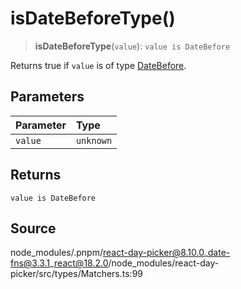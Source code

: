 # isDateBeforeType()

<a id="undefined" name="undefined"></a>

> **isDateBeforeType**(`value`): `value is DateBefore`

Returns true if `value` is of type [DateBefore](/docs/api/main/type-aliases/DateBefore.md).

## Parameters

| Parameter | Type |
| :------ | :------ |
| `value` | `unknown` |

## Returns

`value is DateBefore`

## Source

node\_modules/.pnpm/react-day-picker@8.10.0\_date-fns@3.3.1\_react@18.2.0/node\_modules/react-day-picker/src/types/Matchers.ts:99
